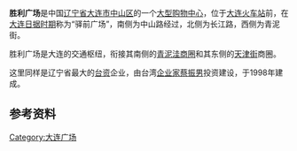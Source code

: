 {{unreferenced|time=2013-04-27T04:12:02+00:00}}
'''胜利广场'''是中国[[辽宁省|辽宁省]][[大连市|大连市]][[中山区_(大连市)|中山区]]的一个[[大型购物中心|大型购物中心]]，位于[[大连站|大连火车站]]前，在[[大连日据时期|大连日据时期]]称为“驿前广场”，南侧为中山路经过，北侧为长江路，西侧为青泥街。

胜利广场是大连的交通枢纽，衔接其南侧的[[青泥洼桥|青泥洼商圈]]和其东侧的[[天津街_(大连)|天津街]]商圈。

这里同样是辽宁省最大的[[台资|台资]]企业，由台湾[[企业家|企业家]][[蔡振男|蔡振男]]投资建设，于1998年建成。

== 参考资料 ==

{{Liaoning-stub}}
[[Category:大连广场|Category:大连广场]]